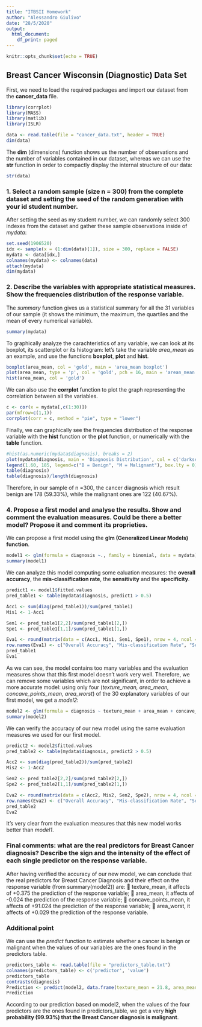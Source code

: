 ---
title: "ITBSII Homework"
author: "Alessandro Giulivo"
date: "28/5/2020"
output:
  html_document:
    df_print: paged
---

```{r setup, include=FALSE}
knitr::opts_chunk$set(echo = TRUE)
```

## Breast Cancer Wisconsin (Diagnostic) Data Set

First, we need to load the required packages and import our dataset from the **cancer_data** file.


```{r}
library(corrplot)
library(MASS)
library(matlib)
library(ISLR)

data <- read.table(file = "cancer_data.txt", header = TRUE)
dim(data)
```


The **dim** (dimensions) function shows us the number of observations and the number of variables contained in our dataset, whereas we can use the **str** function in order to compactly display the internal structure of our data:


```{r}
str(data)
```


### 1. Select	a	random	sample	(size	n	=	300)	from	the	complete	dataset	and	setting	the	seed	of	the	random	generation	with	your	id	student	number.

After setting the seed as my student number, we can randomly select 300 indexes from the dataset and gather these sample observations inside of *mydata*:


```{r}
set.seed(1906520)
idx <- sample(x = (1:dim(data)[1]), size = 300, replace = FALSE)
mydata <- data[idx,]
colnames(mydata) <- colnames(data)
attach(mydata)
dim(mydata)
```

### 2. Describe	the	variables	with	appropriate	statistical	measures.	Show	the	frequencies	distribution	of	the	response	variable.

The *summary* function gives us a statistical summary for all the 31 variables of our sample (it shows the minimum, the maximum, the quartiles and the mean of every numerical variable).


```{r}
summary(mydata)
```

To graphically analyze the carachteristics of any variable, we can look at its boxplot, its scatterplot or its histogram: let's take the variable *area_mean* as an example, and use the functions **boxplot**, **plot** and **hist**.

```{r}
boxplot(area_mean, col = 'gold', main = 'area_mean boxplot') 
plot(area_mean, type = 'p', col = 'gold', pch = 16, main = 'arean_mean scatter plot')
hist(area_mean, col = 'gold')
```



We can also use the **corrplot** function to plot the graph representing the correlation between all the variables.


```{r}
c <- cor(x = mydata[,c(1:30)])
par(mfrow=c(1,1))
corrplot(corr = c, method = "pie", type = "lower")

```


Finally, we can graphically see the frequencies distribution of the response variable with the **hist** function or the **plot** function, or numerically with the **table** function.


```{r}
#hist(as.numeric(mydata$diagnosis), breaks = 2)
plot(mydata$diagnosis, main = 'Diagnosis Distribution', col = c('darkseagreen1', 'darkseagreen3'))
legend(1.60, 185, legend=c("B = Benign", "M = Malignant"), box.lty = 0)
table(diagnosis)
table(diagnosis)/length(diagnosis)
```

Therefore, in our sample of n =300, the cancer diagnosis which result benign are 178 (59.33%), while the malignant ones are 122 (40.67%).


### 4. Propose	a	first	model	and	analyse	the	results.	Show and	comment	the	evaluation	measures. Could	be	there	a	better	model?	Propose	it	and	comment	its	proprieties.

We can propose a first model using the **glm (Generalized Linear Models) function**.


```{r}
model1 <- glm(formula = diagnosis ~., family = binomial, data = mydata)
summary(model1)
```

We can analyze this model computing some ealuation measures: the **overall accuracy**, the **mis-classification rate**, the **sensitivity** and the **specificity**.

```{r}
predict1 <- model1$fitted.values
pred_table1 <- table(mydata$diagnosis, predict1 > 0.5)

Acc1 <- sum(diag(pred_table1))/sum(pred_table1)
Mis1 <- 1-Acc1

Sen1 <- pred_table1[2,2]/sum(pred_table1[2,])
Spe1 <- pred_table1[1,1]/sum(pred_table1[1,])

Eva1 <- round(matrix(data = c(Acc1, Mis1, Sen1, Spe1), nrow = 4, ncol = 1),3)
row.names(Eva1) <- c("Overall Accuracy", "Mis-classification Rate", "Sensitivity","Specificity")
pred_table1
Eva1
```

As we can see, the model contains too many variables and the evaluation measures show that this first model doesn’t work very well. Therefore, we can remove some variables which are not significant, in order to achieve a more accurate model: using only four (*texture_mean, area_mean, concave_points_mean, area_worst*) of the 30 explanatory variables of our first model, we get a *model2*:

```{r}
model2 <- glm(formula = diagnosis ~ texture_mean + area_mean + concave_points_mean + area_worst, family = binomial, data = mydata)
summary(model2)
```

We can verify the accuracy of our new model using the same evaluation measures we used for our first model.

```{r}
predict2 <- model2$fitted.values
pred_table2 <- table(mydata$diagnosis, predict2 > 0.5)

Acc2 <- sum(diag(pred_table2))/sum(pred_table2)
Mis2 <- 1-Acc2

Sen2 <- pred_table2[2,2]/sum(pred_table2[2,])
Spe2 <- pred_table2[1,1]/sum(pred_table2[1,])

Eva2 <- round(matrix(data = c(Acc2, Mis2, Sen2, Spe2), nrow = 4, ncol = 1),3)
row.names(Eva2) <- c("Overall Accuracy", "Mis-classification Rate", "Sensitivity","Specificity")
pred_table2
Eva2
```

It's very clear from the evaluation measures that this new model works better than *model1*.

### Final comments: what are the real predictors for Breast Cancer diagnosis? Describe the sign and the intensity of the effect of each single predictor on the response variable.

After having verified the accuracy of our new model, we can conclude that the real predictors for Breast Cancer Diagnosis and their effect on the response variable (from summary(model2)) are:
	texture_mean, it affects of +0.375 the prediction of the response variable;
	area_mean, it affects of -0.024 the prediction of the response variable;
	concave_points_mean, it affects of +91.024 the prediction of the response variable;
	area_worst, it affects of +0.029 the prediction of the response variable.



### Additional point

We can use the *predict* function to estimate whether a cancer is benign or malignant when the values of our variables are the ones found in the predictors table.


```{r}
predictors_table <- read.table(file = "predictors_table.txt")
colnames(predictors_table) <- c('predictor', 'value')
predictors_table
contrasts(diagnosis)
Prediction <- predict(model2, data.frame(texture_mean = 21.8, area_mean = 782.7, concave_points_mean = 0.074, area_worst = 1084), type = 'response')
Prediction
```

According to our prediction based on model2, when the values of the four predictors are the ones found in predictors_table, we get a very **high probability (99.93%) that the Breast Cancer diagnosis is malignant**.